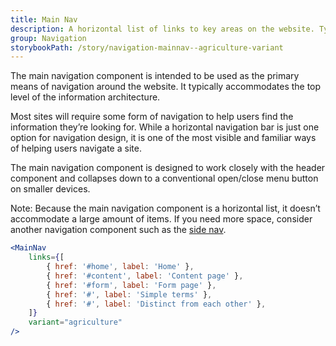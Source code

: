 ```yaml
---
title: Main Nav
description: A horizontal list of links to key areas on the website. Typically placed in the header.
group: Navigation
storybookPath: /story/navigation-mainnav--agriculture-variant
---
```


The main navigation component is intended to be used as the primary means of navigation around the website. It typically accommodates the top level of the information architecture.

Most sites will require some form of navigation to help users find the information they’re looking for. While a horizontal navigation bar is just one option for navigation design, it is one of the most visible and familiar ways of helping users navigate a site.

The main navigation component is designed to work closely with the header component and collapses down to a conventional open/close menu button on smaller devices.

Note: Because the main navigation component is a horizontal list, it doesn’t accommodate a large amount of items. If you need more space, consider another navigation component such as the [side nav](/agds-next/packages/navigation/side-nav).

```jsx live
<MainNav
	links={[
		{ href: '#home', label: 'Home' },
		{ href: '#content', label: 'Content page' },
		{ href: '#form', label: 'Form page' },
		{ href: '#', label: 'Simple terms' },
		{ href: '#', label: 'Distinct from each other' },
	]}
	variant="agriculture"
/>
```

